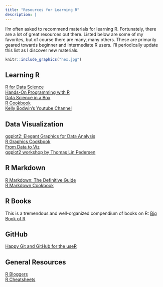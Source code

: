 ```yaml
---
title: "Resources for Learning R"
description: |
---
```


I'm often asked to recommend materials for learning R.  Fortunately, there are a lot of great resources out there.  Listed below are some of my favorites, but of course there are many, many others.  These are primarily geared towards beginner and intermediate R users.  I'll periodically update this list as I discover new materials.\

```r
knitr::include_graphics("hex.jpg")
```


## Learning R

[R for Data Science](https://r4ds.had.co.nz)\
[Hands-On Programming with R](https://rstudio-education.github.io/hopr/)\
[Data Science in a Box](https://datasciencebox.org/index.html)\
[R Cookbook](https://rc2e.com)\
[Kelly Bodwin's Youtube Channel](https://www.youtube.com/user/SuperKrazy2000)\


## Data Visualization

[ggplot2:  Elegant Graphics for Data Analysis](https://ggplot2-book.org)\
[R Graphics Cookbook](https://r-graphics.org)\
[From Data to Viz](https://www.data-to-viz.com)\
[ggplot2 workshop by Thomas Lin Pedersen](https://www.youtube.com/watch?v=h29g21z0a68)\


## R Markdown

[R Markdown: The Definitive Guide](https://bookdown.org/yihui/rmarkdown/)\
[R Markdown Cookbook](https://bookdown.org/yihui/rmarkdown-cookbook/)\

## R Books

This is a tremendous and well-organized compendium of books on R:  [Big Book of R](https://www.bigbookofr.com/index.html)  \

## GitHub

[Happy Git and GitHub for the useR](https://happygitwithr.com)\

## General Resources

[R Bloggers](https://www.r-bloggers.com)\
[R Cheatsheets](https://rstudio.com/resources/cheatsheets/)